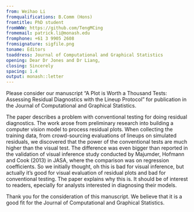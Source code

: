 ```yaml
---
from: Weihao Li
fromqualifications: B.Comm (Hons)
fromtitle: PhD student
fromWWW: https://github.com/TengMCing
fromemail: patrick.li@monash.edu
fromphone: +61 3 9905 2608
fromsignature: sigfile.png
toname: Editors
toaddress: Journal of Computational and Graphical Statistics
opening: Dear Dr Jones and Dr Liang,
closing: Sincerely
spacing: 1.4
output: monash::letter
---
```


\bigskip
Please consider our manuscript "A Plot is Worth a Thousand Tests: Assessing Residual Diagnostics with the Lineup Protocol" for publication in the Journal of Computational and Graphical Statistics.
\bigskip

The paper describes a problem with conventional testing for doing residual diagnostics. The work arose from preliminary research into building a computer vision model to process residual plots. When collecting the training data, from crowd-sourcing evaluations of lineups on simulated residuals, we discovered that the power of the conventional tests are much higher than the visual test. The difference was even bigger than reported in the validation of visual inference study conducted by Majumder, Hofmann and Cook (2013) in JASA, where the comparison was on regression coefficients. So we initially thought, oh this is bad for visual inference, but actually it's good for visual evaluation of residual plots and bad for conventional testing. The paper explains why this is. It should be of interest to readers, epecially for analysts interested in diagnosing their models.  

\bigskip
Thank you for the consideration of this manuscript. We believe that it is a good fit for the Journal of Computational and Graphical Statistics. 

\bigskip
